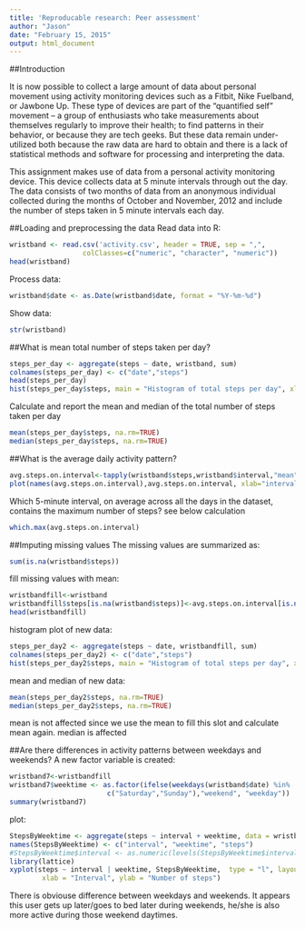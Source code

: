```yaml
---
title: 'Reproducable research: Peer assessment'
author: "Jason"
date: "February 15, 2015"
output: html_document
---
```

##Introduction

It is now possible to collect a large amount of data about personal movement using activity monitoring devices such as a Fitbit, Nike Fuelband, or Jawbone Up. These type of devices are part of the “quantified self” movement – a group of enthusiasts who take measurements about themselves regularly to improve their health; to find patterns in their behavior, or because they are tech geeks. But these data remain under-utilized both because the raw data are hard to obtain and there is a lack of statistical methods and software for processing and interpreting the data.


This assignment makes use of data from a personal activity monitoring device. This device collects data at 5 minute intervals through out the day. The data consists of two months of data from an anonymous individual collected during the months of October and November, 2012 and include the number of steps taken in 5 minute intervals each day.

##Loading and preprocessing the data
Read data into R: 
```r
wristband <- read.csv('activity.csv', header = TRUE, sep = ",",
                  colClasses=c("numeric", "character", "numeric"))
head(wristband)
```
Process data:
```r
wristband$date <- as.Date(wristband$date, format = "%Y-%m-%d")
```
Show data:
```r
str(wristband)
```
##What is mean total number of steps taken per day?
```r
steps_per_day <- aggregate(steps ~ date, wristband, sum)
colnames(steps_per_day) <- c("date","steps")
head(steps_per_day)
hist(steps_per_day$steps, main = "Histogram of total steps per day", xlab = "steps",ylab="days", freq=TRUE, col = "red")
```

Calculate and report the mean and median of the total number of steps taken per day
```r
mean(steps_per_day$steps, na.rm=TRUE)
median(steps_per_day$steps, na.rm=TRUE)
```

##What is the average daily activity pattern?
```r
avg.steps.on.interval<-tapply(wristband$steps,wristband$interval,"mean",na.rm=TRUE) 
plot(names(avg.steps.on.interval),avg.steps.on.interval, xlab="interval ID",ylab="steps", type="l")
```

Which 5-minute interval, on average across all the days in the dataset, contains the maximum number of steps? see below calculation
```r
which.max(avg.steps.on.interval)
```
##Imputing missing values
The missing values are summarized as:
```r
sum(is.na(wristband$steps))
```

fill missing values with mean:
```r
wristbandfill<-wristband
wristbandfill$steps[is.na(wristband$steps)]<-avg.steps.on.interval[is.na(wristband$steps)]
head(wristbandfill)
```
histogram plot of new data:
```r
steps_per_day2 <- aggregate(steps ~ date, wristbandfill, sum)
colnames(steps_per_day2) <- c("date","steps")
hist(steps_per_day2$steps, main = "Histogram of total steps per day", xlab = "steps",ylab="days", freq=TRUE, col = "red")
```

mean and median of new data:
```r
mean(steps_per_day2$steps, na.rm=TRUE)
median(steps_per_day2$steps, na.rm=TRUE)
```
mean is not affected since we use the mean to fill this slot and calculate mean again. median is affected

##Are there differences in activity patterns between weekdays and weekends?
A new factor variable is created: 
```r
wristband7<-wristbandfill
wristband7$weektime <- as.factor(ifelse(weekdays(wristband$date) %in% 
                        c("Saturday","Sunday"),"weekend", "weekday"))
summary(wristband7)
```
plot:
```r
StepsByWeektime <- aggregate(steps ~ interval + weektime, data = wristband7, mean)
names(StepsByWeektime) <- c("interval", "weektime", "steps")
#StepsByWeektime$interval <- as.numeric(levels(StepsByWeektime$interval))[StepsByWeektime$interval]
library(lattice)
xyplot(steps ~ interval | weektime, StepsByWeektime,  type = "l", layout = c(1, 2), 
        xlab = "Interval", ylab = "Number of steps")
```

There is obviouse difference between weekdays and weekends. It appears this user gets up later/goes to bed later during weekends, he/she is also more active during those weekend daytimes.
